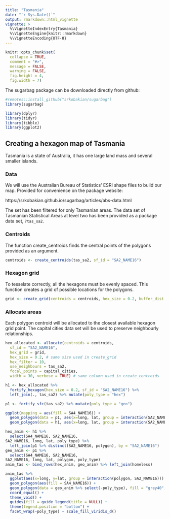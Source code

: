 ---
title: "Tasmania"
date: "`r Sys.Date()`"
output: rmarkdown::html_vignette
vignette: >
  %\VignetteIndexEntry{Tasmania}
  %\VignetteEngine{knitr::rmarkdown}
  %\VignetteEncoding{UTF-8}
---

```{r setup, include = FALSE}
knitr::opts_chunk$set(
  collapse = TRUE,
  comment = "#>", 
  message = FALSE, 
  warning = FALSE,
  fig.height = 4,
  fig.width = 7)
```

The sugarbag package can be downloaded directly from github:

```{r sugarbag}
#remotes::install_github("srkobakian/sugarbag")
library(sugarbag)
```

```{r libraries}
library(dplyr)
library(tidyr)
library(tibble)
library(ggplot2)
```


## Creating a hexagon map of Tasmania

Tasmania is a state of Australia, it has one large land mass and several smaller islands.

### Data

We will use the Australian Bureau of Statistics' ESRI shape files to build our map.
Provided for convenience on the package website:

https://srkobakian.github.io/sugarbag/articles/abs-data.html


The set has been filtered for only Tasmanian areas.
The data set of Tasmanian Statistical Areas at level two has been provided as a package data set, `?tas_sa2`.

### Centroids

The function create_centroids finds the central points of the polygons provided as an argument.

```{r centroids}
centroids <- create_centroids(tas_sa2, sf_id = "SA2_NAME16")
```

### Hexagon grid

To tesselate correctly, all the hexagons must be evenly spaced.
This function creates a grid of possible locations for the polygons.

```{r grid}
grid <- create_grid(centroids = centroids, hex_size = 0.2, buffer_dist = 1.2)
```

### Allocate areas

Each polygon centroid will be allocated to the closest available hexagon grid point.
The capital cities data set will be used to preserve neighbourly relationships.

```{r allocation}
hex_allocated <- allocate(centroids = centroids,
  sf_id = "SA2_NAME16",
  hex_grid = grid,
  hex_size = 0.2, # same size used in create_grid
  hex_filter = 10,
  use_neighbours = tas_sa2,
  focal_points = capital_cities,
  width = 30, verbose = TRUE) # same column used in create_centroids
```


```{r ggplot}
h1 <- hex_allocated %>%
  fortify_hexagon(hex_size = 0.2, sf_id = "SA2_NAME16") %>%
  left_join(., tas_sa2) %>% mutate(poly_type = "hex")

p1 <- fortify_sfc(tas_sa2) %>% mutate(poly_type = "geo")

ggplot(mapping = aes(fill = SA4_NAME16)) +
  geom_polygon(data = p1, aes(x=long, lat, group = interaction(SA2_NAME16,polygon)), alpha = 0.4) +
  geom_polygon(data = h1, aes(x=long, lat, group = interaction(SA2_NAME16))) + scale_fill_viridis_d()
```


```{r animation}
hex_anim <- h1 %>% 
  select(SA4_NAME16, SA2_NAME16, 	
SA2_NAME16, long, lat, poly_type) %>% 
  left_join(p1 %>% distinct(SA2_NAME16, polygon), by = "SA2_NAME16")
geo_anim <- p1 %>% 
  select(SA4_NAME16, SA2_NAME16, 	
SA2_NAME16, long, lat, polygon, poly_type)
anim_tas <- bind_rows(hex_anim, geo_anim) %>% left_join(homeless)

anim_tas %>% 
  ggplot(aes(x=long, y=lat, group = interaction(polygon, SA2_NAME16))) +
  geom_polygon(aes(fill = SA4_NAME16)) +
  geom_polygon(data = geo_anim %>% select(-poly_type), fill = "grey40", alpha = 0.05) + 
  coord_equal() + 
  theme_void() + 
  guides(fill = guide_legend(title = NULL)) + 
  theme(legend.position = "bottom") +
  facet_wrap(~poly_type) + scale_fill_viridis_d()
```

